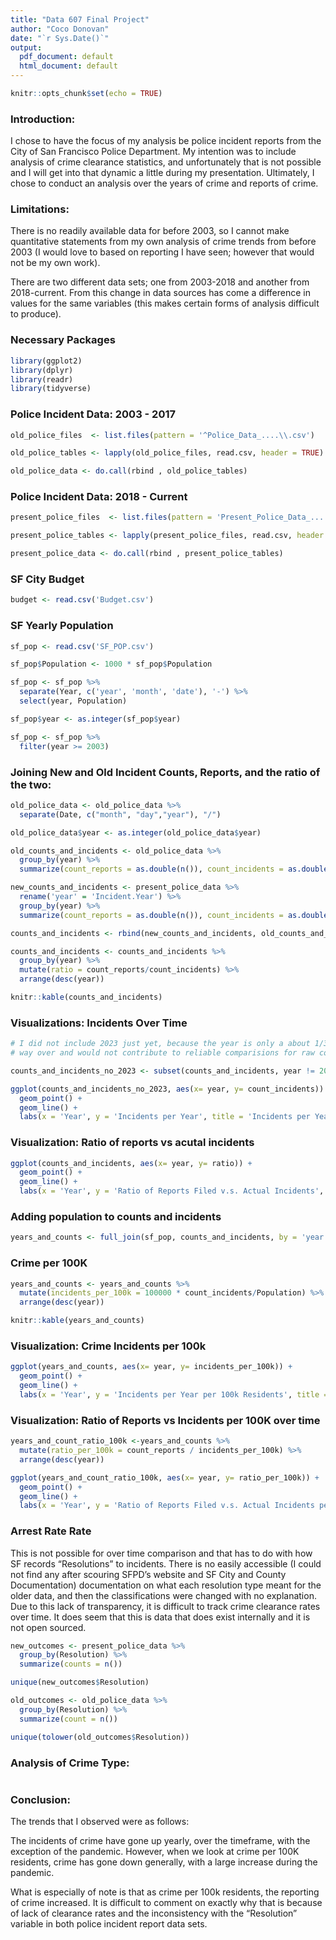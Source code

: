 ```yaml
---
title: "Data 607 Final Project"
author: "Coco Donovan"
date: "`r Sys.Date()`"
output:
  pdf_document: default
  html_document: default
---
```


```r
knitr::opts_chunk$set(echo = TRUE)
```

### Introduction:

I chose to have the focus of my analysis be police incident reports from the City 
of San Francisco Police Department. My intention was to include analysis of crime 
clearance statistics, and unfortunately that is not possible and I will get into 
that dynamic a little during my presentation. Ultimately, I chose to conduct an 
analysis over the years of crime and reports of crime.

### Limitations: 

There is no readily available data for before 2003, so I cannot make quantitative 
statements from my own analysis of crime trends from before 2003 (I would love to
based on reporting I have seen; however that would not be my own work).

There are two different data sets; one from 2003-2018 and another from 2018-current.
From this change in data sources has come a difference in values for the same 
variables (this makes certain forms of analysis difficult to produce).

### Necessary Packages

```r
library(ggplot2)
library(dplyr)
library(readr)
library(tidyverse)
```

### Police Incident Data: 2003 - 2017

```r
old_police_files  <- list.files(pattern = '^Police_Data_....\\.csv')

old_police_tables <- lapply(old_police_files, read.csv, header = TRUE)

old_police_data <- do.call(rbind , old_police_tables)
```

### Police Incident Data: 2018 - Current

```r
present_police_files  <- list.files(pattern = 'Present_Police_Data_....\\.csv')

present_police_tables <- lapply(present_police_files, read.csv, header = TRUE)

present_police_data <- do.call(rbind , present_police_tables)
```

### SF City Budget

```r
budget <- read.csv('Budget.csv')
```

### SF Yearly Population

```r
sf_pop <- read.csv('SF_POP.csv')

sf_pop$Population <- 1000 * sf_pop$Population

sf_pop <- sf_pop %>%
  separate(Year, c('year', 'month', 'date'), '-') %>%
  select(year, Population)

sf_pop$year <- as.integer(sf_pop$year)

sf_pop <- sf_pop %>%
  filter(year >= 2003)
```

### Joining New and Old Incident Counts, Reports, and the ratio of the two:

```r
old_police_data <- old_police_data %>%
  separate(Date, c("month", "day","year"), "/")

old_police_data$year <- as.integer(old_police_data$year)

old_counts_and_incidents <- old_police_data %>%
  group_by(year) %>%
  summarize(count_reports = as.double(n()), count_incidents = as.double(length(unique(IncidntNum))))

new_counts_and_incidents <- present_police_data %>%
  rename('year' = 'Incident.Year') %>%
  group_by(year) %>%
  summarize(count_reports = as.double(n()), count_incidents = as.double(length(unique(Incident.Number))))

counts_and_incidents <- rbind(new_counts_and_incidents, old_counts_and_incidents)

counts_and_incidents <- counts_and_incidents %>%
  group_by(year) %>%
  mutate(ratio = count_reports/count_incidents) %>%
  arrange(desc(year))

knitr::kable(counts_and_incidents)
```

### Visualizations: Incidents Over Time

```r
# I did not include 2023 just yet, because the year is only a about 1/3 of the 
# way over and would not contribute to reliable comparisions for raw counts

counts_and_incidents_no_2023 <- subset(counts_and_incidents, year != 2023)

ggplot(counts_and_incidents_no_2023, aes(x= year, y= count_incidents)) +
  geom_point() +
  geom_line() +
  labs(x = 'Year', y = 'Incidents per Year', title = 'Incidents per Year Since 2003')
```

### Visualization: Ratio of reports vs acutal incidents

```r
ggplot(counts_and_incidents, aes(x= year, y= ratio)) +
  geom_point() +
  geom_line() +
  labs(x = 'Year', y = 'Ratio of Reports Filed v.s. Actual Incidents', title = 'The Ratio of Reported Crimes to Actual Incidents Since 2003')
```

### Adding population to counts and incidents

```r
years_and_counts <- full_join(sf_pop, counts_and_incidents, by = 'year')
```

### Crime per 100K

```r
years_and_counts <- years_and_counts %>%
  mutate(incidents_per_100k = 100000 * count_incidents/Population) %>%
  arrange(desc(year))

knitr::kable(years_and_counts)
```

### Visualization: Crime Incidents per 100k

```r
ggplot(years_and_counts, aes(x= year, y= incidents_per_100k)) +
  geom_point() +
  geom_line() +
  labs(x = 'Year', y = 'Incidents per Year per 100k Residents', title = 'Incidents per Year per 100k Residents Since 2003')
```

### Visualization: Ratio of Reports vs Incidents per 100K over time

```r
years_and_count_ratio_100k <-years_and_counts %>%
  mutate(ratio_per_100k = count_reports / incidents_per_100k) %>%
  arrange(desc(year))

ggplot(years_and_count_ratio_100k, aes(x= year, y= ratio_per_100k)) +
  geom_point() +
  geom_line() +
  labs(x = 'Year', y = 'Ratio of Reports Filed v.s. Actual Incidents per 100k residents', title = 'The Ratio of Reported Crimes to Actual Incidents Since 2003 per 100k residents')
```

### Arrest Rate Rate

This is not possible for over time comparison and that has to do with how SF records 
"Resolutions" to incidents. There is no easily accessible (I could not find any after
scouring SFPD's website and SF City and County Documentation) documentation on what 
each resolution type meant for the older data, and then the classifications were 
changed with no explanation. Due to this lack of transparency, it is difficult to 
track crime clearance rates over time. It does seem that this is data that does 
exist internally and it is not open sourced.

```r
new_outcomes <- present_police_data %>%
  group_by(Resolution) %>%
  summarize(counts = n())

unique(new_outcomes$Resolution)

old_outcomes <- old_police_data %>%
  group_by(Resolution) %>%
  summarize(count = n())

unique(tolower(old_outcomes$Resolution))
```

### Analysis of Crime Type:

```r


```

### Conclusion:

The trends that I observed were as follows:

The incidents of crime have gone up yearly, over the timeframe, with the exception 
of the pandemic. However, when we look at crime per 100K residents, crime has 
gone down generally, with a large increase during the pandemic. 

What is especially of note is that as crime per 100k residents, the reporting of
crime increased. It is difficult to comment on exactly why that is because of 
lack of clearance rates and the inconsistency with the "Resolution" variable in 
both police incident report data sets.

